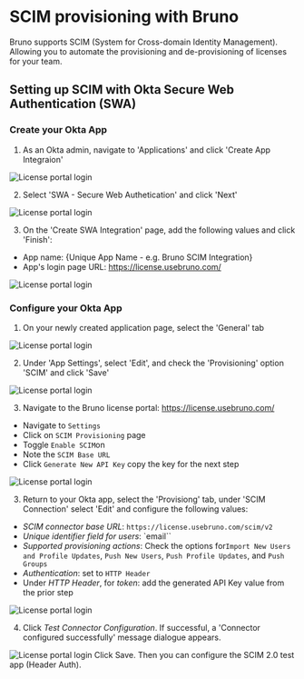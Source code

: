 # SCIM provisioning with Bruno

Bruno supports SCIM (System for Cross-domain Identity Management). Allowing you to automate the provisioning and de-provisioning of licenses for your team. 

## Setting up SCIM with Okta Secure Web Authentication (SWA)

### Create your Okta App

1. As an Okta admin, navigate to 'Applications' and click 'Create App Integraion'

<Image src="public/screenshots/sso-scim-management/okta/okta-swa-1.webp" alt="License portal login" width={800} height={600} className="rounded mt-4" />

2. Select 'SWA - Secure Web Authetication' and click 'Next'

<Image src="public/screenshots/sso-scim-management/okta/okta-swa-2.webp" alt="License portal login" width={800} height={600} className="rounded mt-4" />

3. On the 'Create SWA Integration' page, add the following values and click 'Finish':
 - App name: {Unique App Name - e.g. Bruno SCIM Integration}
 - App's login page URL: https://license.usebruno.com/

 <Image src="public/screenshots/sso-scim-management/okta/okta-swa-3.webp" alt="License portal login" width={800} height={600} className="rounded mt-4" />

 ### Configure your Okta App

1. On your newly created application page, select the 'General' tab

<Image src="public/screenshots/sso-scim-management/okta/okta-swa-4.webp" alt="License portal login" width={800} height={600} className="rounded mt-4" />

2. Under 'App Settings', select 'Edit', and check the 'Provisioning' option 'SCIM' and click 'Save'

<Image src="public/screenshots/sso-scim-management/okta/okta-swa-5.webp" alt="License portal login" width={800} height={600} className="rounded mt-4" />

3. Navigate to the Bruno license portal: https://license.usebruno.com/
 - Navigate to `Settings`
 - Click on `SCIM Provisioning` page
 - Toggle `Enable SCIM`on
 - Note the `SCIM Base URL`
 - Click `Generate New API Key` copy the key for the next step

<image src="public/screenshots/sso-scim-management/okta/okta-swa-6.webp" alt="License portal login" width={800} height={600} className="rounded mt-4" />

3. Return to your Okta app, select the 'Provisiong' tab, under 'SCIM Connection' select 'Edit' and configure the following values:
 - *SCIM connector base URL*: `https://license.usebruno.com/scim/v2`
 - *Unique identifier field for users*: `email``
 - *Supported provisioning actions*: Check the options for`Import New Users and Profile Updates`, `Push New Users`, `Push Profile Updates`, and `Push Groups`
 - *Authentication*: set to `HTTP Header`
 - Under *HTTP Header*, for *token*:  add the generated API Key value from the prior step

 <Image src="public/screenshots/sso-scim-management/okta/okta-swa-7.webp" alt="License portal login" width={800} height={600} className="rounded mt-4" />

4. Click *Test Connector Configuration*. If successful, a 'Connector configured successfully' message dialogue appears.

<image src="public/screenshots/sso-scim-management/okta/okta-swa-8.webp" alt="License portal login" width={800} height={600} className="rounded mt-4" />
Click Save. Then you can configure the SCIM 2.0 test app (Header Auth).
